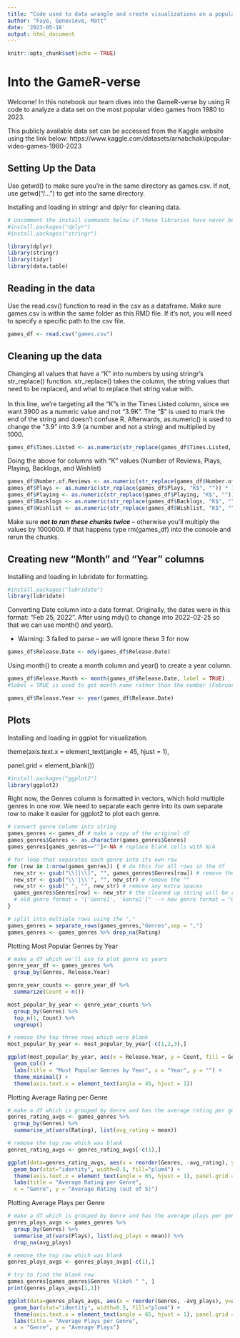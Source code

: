 ```yaml
---
title: "Code used to data wrangle and create visualizations on a popular games data set"
author: "Faye, Genevieve, Matt"
date: '2023-05-18'
output: html_document
---
```


```r
knitr::opts_chunk$set(echo = TRUE)
```

# Into the GameR-verse

Welcome! In this notebook our team dives into the GameR-verse by using R code to analyze a data set on the most popular video games from 1980 to 2023.

This publicly available data set can be accessed from the Kaggle website using the link below: https://www.kaggle.com/datasets/arnabchaki/popular-video-games-1980-2023

## Setting Up the Data

Use getwd() to make sure you're in the same directory as games.csv. If not, use getwd("/...") to get into the same directory.

Installing and loading in stringr and dplyr for cleaning data.

```r
# Uncomment the install commands below if these libraries have never been installed yet. If they are already installed, you must keep these commented otherwise you'll run into errors
#install.packages("dplyr") 
#install.packages("stringr")

library(dplyr)
library(stringr)
library(tidyr)
library(data.table) 
```

## Reading in the data

Use the read.csv() function to read in the csv as a dataframe. Make sure games.csv is within the same folder as this RMD file. If it's not, you will need to specify a specific path to the csv file.

```r
games_df <- read.csv("games.csv")
```

## Cleaning up the data

Changing all values that have a "K" into numbers by using stringr's str_replace() function. str_replace() takes the column, the string values that need to be replaced, and what to replace that string value with.\
\
In this line, we're targeting all the "K"s in the Times Listed column, since we want 3900 as a numeric value and not "3.9K". The "\$" is used to mark the end of the string and doesn't confuse R. Afterwards, as.numeric() is used to change the "3.9" into 3.9 (a number and not a string) and multiplied by 1000.

```r
games_df$Times.Listed <- as.numeric(str_replace(games_df$Times.Listed, "K$", "")) * 1000
```

Doing the above for columns with "K" values (Number of Reviews, Plays, Playing, Backlogs, and Wishlist)

```r
games_df$Number.of.Reviews <- as.numeric(str_replace(games_df$Number.of.Reviews, "K$", "")) * 1000
games_df$Plays <- as.numeric(str_replace(games_df$Plays, "K$", "")) * 1000
games_df$Playing <- as.numeric(str_replace(games_df$Playing, "K$", "")) * 1000
games_df$Backlogs <- as.numeric(str_replace(games_df$Backlogs, "K$", "")) * 1000
games_df$Wishlist <- as.numeric(str_replace(games_df$Wishlist, "K$", "")) * 1000
```

Make sure ***not to run these chunks twice*** -- otherwise you'll multiply the values by 1000000. If that happens type rm(games_df) into the console and rerun the chunks.

## Creating new "Month" and "Year" columns

Installing and loading in lubridate for formatting.

```r
#install.packages("lubridate")
library(lubridate)
```

Converting Date column into a date format. Originally, the dates were in this format: "Feb 25, 2022". After using mdy() to change into 2022-02-25 so that we can use month() and year().

-   Warning: 3 failed to parse -- we will ignore these 3 for now

```r
games_df$Release.Date <- mdy(games_df$Release.Date)
```

Using month() to create a month column and year() to create a year column.

```r
games_df$Release.Month <- month(games_df$Release.Date, label = TRUE) 
#label = TRUE is used to get month name rather than the number (February vs 02) -- we can get 02 if we delete label

games_df$Release.Year <- year(games_df$Release.Date)
```

## Plots

Installing and loading in ggplot for visualization.

theme(axis.text.x = element_text(angle = 45, hjust = 1),

panel.grid = element_blank())

```r
#install.packages("ggplot2")
library(ggplot2)
```

Right now, the Genres column is formatted in vectors, which hold multiple genres in one row. We need to separate each genre into its own separate row to make it easier for ggplot2 to plot each genre.

```r
# convert genre column into string
games_genres <- games_df # make a copy of the original df
games_genres$Genres <- as.character(games_genres$Genres) 
games_genres[games_genres==""]<-NA # replace blank cells with N/A

# for loop that separates each genre into its own row
for (row in 1:nrow(games_genres)) { # do this for all rows in the df
  new_str <- gsub("\\[|\\]", "", games_genres$Genres[row]) # remove the brackets 
  new_str <- gsub("\\'|\\'", "", new_str) # remove the "" 
  new_str <- gsub(" ", "", new_str) # remove any extra spaces
  games_genres$Genres[row] <- new_str # the cleaned up string will be replaced 
  # old genre format = "['Genre1', 'Genre2']" --> new genre format = "Genre1, Genre2"
}

# split into multiple rows using the "," 
games_genres = separate_rows(games_genres,"Genres",sep = ",")
games_genres <- games_genres %>% drop_na(Rating)
```

Plotting Most Popular Genres by Year

```r
# make a df which we'll use to plot genre vs years
genre_year_df <- games_genres %>% 
  group_by(Genres, Release.Year)

genre_year_counts <- genre_year_df %>% 
  summarize(Count = n())

most_popular_by_year <- genre_year_counts %>% 
  group_by(Genres) %>% 
  top_n(1, Count) %>% 
  ungroup()

# remove the top three rows which were blank 
most_popular_by_year <- most_popular_by_year[-c(1,2,3),] 
```

```r
ggplot(most_popular_by_year, aes(x = Release.Year, y = Count, fill = Genres)) +
  geom_col() +
  labs(title = "Most Popular Genres by Year", x = "Year", y = "") +
  theme_minimal() +
  theme(axis.text.x = element_text(angle = 45, hjust = 1))
```

Plotting Average Rating per Genre

```r
# make a df which is grouped by Genre and has the average rating per genre
genres_rating_avgs <- games_genres %>%
  group_by(Genres) %>%
  summarise_at(vars(Rating), list(avg_rating = mean)) 

# remove the top row which was blank
genres_rating_avgs <- genres_rating_avgs[-c(1),] 
```

```r
ggplot(data=genres_rating_avgs, aes(x = reorder(Genres, -avg_rating), y=avg_rating)) +
  geom_bar(stat="identity", width=0.5, fill="plum4") +
  theme(axis.text.x = element_text(angle = 65, hjust = 1), panel.grid = element_blank()) +
  labs(title = "Average Rating per Genre",
  x = "Genre", y = "Average Rating (out of 5)") 
```

Plotting Average Plays per Genre

```r
# make a df which is grouped by Genre and has the average plays per genre
genres_plays_avgs <- games_genres %>%
  group_by(Genres) %>%
  summarise_at(vars(Plays), list(avg_plays = mean)) %>% 
  drop_na(avg_plays)

# remove the top row which was blank
genres_plays_avgs <- genres_plays_avgs[-c(1),]

# try to find the blank row
games_genres[games_genres$Genres %like% " ", ]
print(genres_plays_avgs[1,1])
```

```r
ggplot(data=genres_plays_avgs, aes(x = reorder(Genres, -avg_plays), y=avg_plays)) +
  geom_bar(stat="identity", width=0.5, fill="plum4") +
  theme(axis.text.x = element_text(angle = 65, hjust = 1), panel.grid = element_blank()) +
  labs(title = "Average Plays per Genre",
  x = "Genre", y = "Average Plays") 
```

## 

```r
```

## 

```r
```

## 

```r
```

## 

```r
```

## 

```r
```

## 

```r
```

## 

```r
```

## 

```r
```

## 

```r
```

## 

```r
```
